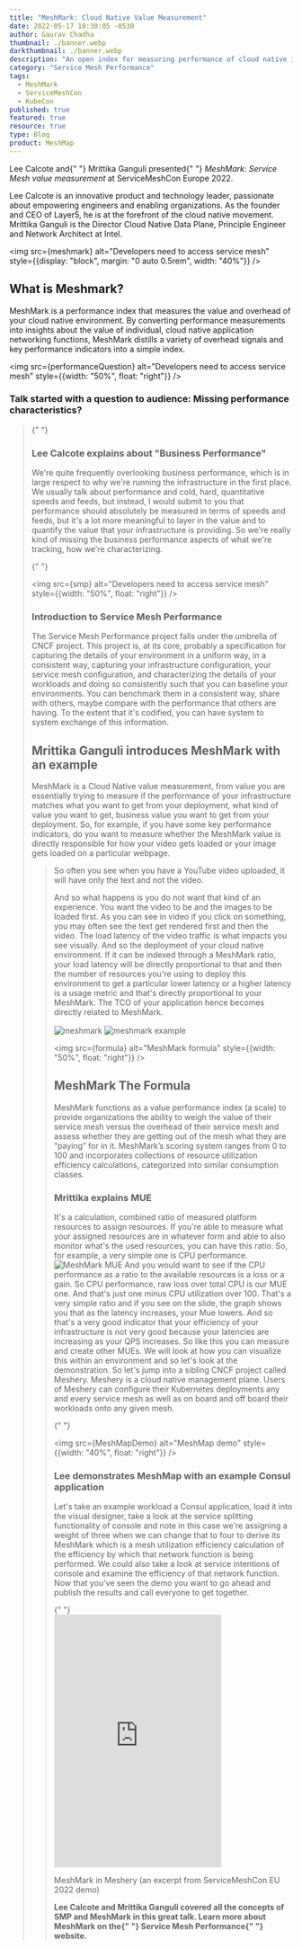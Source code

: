 ```yaml
---
title: "MeshMark: Cloud Native Value Measurement"
date: 2022-05-17 10:30:05 -0530
author: Gaurav Chadha
thumbnail: ./banner.webp
darkthumbnail: ./banner.webp
description: "An open index for measuring performance of cloud native infrastructure in context of the value provided to your business."
category: "Service Mesh Performance"
tags:
  - MeshMark
  - ServiceMeshCon
  - KubeCon
published: true
featured: true
resource: true
type: Blog
product: MeshMap
---
```




<BlogWrapper>

<div className="intro ">
  <p>
    <Link to="/community/members/lee-calcote">Lee Calcote</Link> and{" "}
    <Link to="">Mrittika Ganguli</Link> presented{" "}
    <i>MeshMark: Service Mesh value measurement</i> at ServiceMeshCon Europe
    2022.
  </p>
</div>

<p>
  <Link to="/community/members/lee-calcote">Lee Calcote</Link> is an innovative
  product and technology leader, passionate about empowering engineers and
  enabling organizations. As the founder and CEO of Layer5, he is at the
  forefront of the cloud native movement.
  <Link to=""> Mrittika Ganguli</Link> is the Director Cloud Native Data Plane, Principle
  Engineer and Network Architect at Intel.
</p>

<img
  src={meshmark}
  alt="Developers need to access service mesh"
  style={{display: "block", margin: "0 auto 0.5rem", width: "40%"}}
/>

<p>
  <h2>What is Meshmark?</h2>
</p>

<p>
  MeshMark is a performance index that measures the value and overhead of your
  cloud native environment. By converting performance measurements into insights
  about the value of individual, cloud native application networking functions,
  MeshMark distills a variety of overhead signals and key performance indicators
  into a simple index.
</p>

<img
  src={performanceQuestion}
  alt="Developers need to access service mesh"
  style={{width: "50%", float: "right"}}
/>
<p>
  <h3>
    Talk started with a question to audience: Missing performance
    characteristics?
  </h3>
</p>

<p>
  <Blockquote
    className="pull-left"
    quote="We are missing some performance characteristics, as people has many metrics used to track environments it might take a while to articulate the characteristics performance of your environment."
    person="Lee Calcote"
  />
</p>
{" "}

<h3>Lee Calcote explains about "Business Performance"</h3>

<p>
  We're quite frequently overlooking business performance, which is in large
  respect to why we're running the infrastructure in the first place. We usually
  talk about performance and cold, hard, quantitative speeds and feeds, but
  instead, I would submit to you that performance should absolutely be measured
  in terms of speeds and feeds, but it's a lot more meaningful to layer in the
  value and to quantify the value that your infrastructure is providing. So
  we're really kind of missing the business performance aspects of what we're
  tracking, how we're characterizing.
</p>
{" "}

<img
  src={smp}
  alt="Developers need to access service mesh"
  style={{width: "50%", float: "right"}}
/>
<h3>Introduction to Service Mesh Performance</h3>

<p>
  The Service Mesh Performance project falls under the umbrella of CNCF project.
  This project is, at its core, probably a specification for capturing the
  details of your environment in a uniform way, in a consistent way, capturing
  your infrastructure configuration, your service mesh configuration, and
  characterizing the details of your workloads and doing so consistently such
  that you can baseline your environments. You can benchmark them in a
  consistent way, share with others, maybe compare with the performance that
  others are having. To the extent that it's codified, you can have system to
  system exchange of this information.
</p>

<h2>Mrittika Ganguli introduces MeshMark with an example</h2>

<p>
  MeshMark is a Cloud Native value measurement, from value you are essentially
  trying to measure if the performance of your infrastructure matches what you
  want to get from your deployment, what kind of value you want to get, business
  value you want to get from your deployment. So, for example, if you have some
  key performance indicators, do you want to measure whether the MeshMark value
  is directly responsible for how your video gets loaded or your image gets
  loaded on a particular webpage.
  <p>
    <Blockquote
      className="pull-right"
      quote="Are my resources utilized as best as possible? Why am I not getting the SLO met with 4 resources when I only needed 1 resource without the service mesh? How can I improve my 99.9% latencies or can I map my service policy to utilization? Is the network a performance hog, or storage, or cache? Meshmark intends to help model and provide an index for many of these areas"
      person="Mrittika Ganguli"
    />
    So often you see when you have a YouTube video uploaded, it will have only the
    text and not the video.
  </p>
  And so what happens is you do not want that kind of an experience. You want
  the video to be and the images to be loaded first. As you can see in video if
  you click on something, you may often see the text get rendered first and then
  the video. The load latency of the video traffic is what impacts you see
  visually. And so the deployment of your cloud native environment. If it can be
  indexed through a MeshMark ratio, your load latency will be directly
  proportional to that and then the number of resources you're using to deploy
  this environment to get a particular lower latency or a higher latency is a
  usage metric and that's directly proportional to your MeshMark. The TCO of
  your application hence becomes directly related to MeshMark.
</p>

<p>
  <img
    src={meshmarkSlide}
    className="slides"
    align="center"
    style={{marginLeft: "30px"}}
    alt="meshmark"
  />
  <img
    src={example}
    className="slides"
    align="center"
    style={{marginLeft: "30px"}}
    alt="meshmark example"
  />
</p>

<img src={formula} alt="MeshMark formula" style={{width: "50%", float: "right"}} />
<h2>MeshMark The Formula</h2>
<p>
  MeshMark functions as a value performance index (a scale) to provide
  organizations the ability to weigh the value of their service mesh versus the
  overhead of their service mesh and assess whether they are getting out of the
  mesh what they are “paying” for in it. MeshMark’s scoring system ranges from 0
  to 100 and incorporates collections of resource utilization efficiency
  calculations, categorized into similar consumption classes.
</p>

<h3>Mrittika explains MUE</h3>
<p>
  It's a calculation, combined ratio of measured platform resources to assign
  resources. If you're able to measure what your assigned resources are in
  whatever form and able to also monitor what's the used resources, you can have
  this ratio. So, for example, a very simple one is CPU performance.
  <img
    src={MUE}
    alt="MeshMark MUE"
    style={{width: "50%", float: "left", paddingRight: "1rem"}}
  /> And you would want to see if the CPU performance as a ratio to the available
  resources is a loss or a gain. So CPU performance, raw loss over total CPU is our
  MUE one. And that's just one minus CPU utilization over 100. That's a very simple
  ratio and if you see on the slide, the graph shows you that as the latency increases,
  your Mue lowers. And so that's a very good indicator that your efficiency of your
  infrastructure is not very good because your latencies are increasing as your QPS
  increases. So like this you can measure and create other MUEs. We will look at
  how you can visualize this within an environment and so let's look at the demonstration.
  So let's jump into a sibling CNCF project called Meshery. Meshery is a cloud native
  management plane. Users of Meshery can configure their Kubernetes deployments any
  and every service mesh as well as on board and off board their workloads onto any
  given mesh.
</p>
{" "}

<img src={MeshMapDemo} alt="MeshMap demo" style={{width: "40%", float: "right"}} />
<h3>Lee demonstrates MeshMap with an example Consul application</h3>

<p>
  Let's take an example workload a Consul application, load it into the visual
  designer, take a look at the service splitting functionality of console and
  note in this case we're assigning a weight of three when we can change that to
  four to derive its MeshMark which is a mesh utilization efficiency calculation
  of the efficiency by which that network function is being performed. We could
  also take a look at service intentions of console and examine the efficiency
  of that network function. Now that you've seen the demo you want to go ahead
  and publish the results and call everyone to get together.
</p>
{" "}

<div style={{textAlign: "center"}}>
  <iframe
    width="70%"
    height="450px"
    style={{marginRight: "1.5rem", marginLeft: "1.5rem"}}
    src="https://www.youtube.com/embed/yvqn6ckO7BI"
    title="YouTube video player"
    frameBorder="0"
    allow="accelerometer; autoplay; clipboard-write; encrypted-media; gyroscope; picture-in-picture"
    allowFullScreen
  ></iframe>
  <p style={{fontStyle: "italic", fontSize: "1rem", marginLeft: "1rem"}}>
    MeshMark in Meshery (an excerpt from ServiceMeshCon EU 2022 demo)
  </p>
</div>

<p>
  <strong>
    Lee Calcote and Mrittika Ganguli covered all the concepts of SMP and
    MeshMark in this great talk. Learn more about MeshMark on the{" "}
    <Link to="https://meshery.io/service-mesh-interface">
      Service Mesh Performance{" "}
    </Link>
    website.
  </strong>
</p>

</BlogWrapper>
